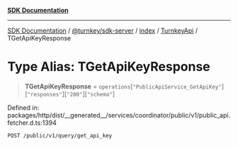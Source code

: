 [**SDK Documentation**](../../../../../../README.mdx)

***

[SDK Documentation](../../../../../../packages.mdx) / [@turnkey/sdk-server](../../../../README.mdx) / [index](../../../README.mdx) / [TurnkeyApi](../README.mdx) / TGetApiKeyResponse

# Type Alias: TGetApiKeyResponse

> **TGetApiKeyResponse** = `operations`\[`"PublicApiService_GetApiKey"`\]\[`"responses"`\]\[`"200"`\]\[`"schema"`\]

Defined in: packages/http/dist/\_\_generated\_\_/services/coordinator/public/v1/public\_api.fetcher.d.ts:1394

`POST /public/v1/query/get_api_key`
